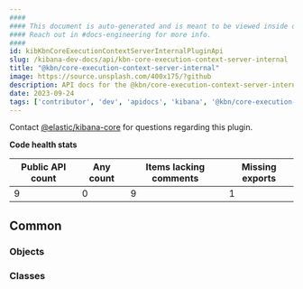```yaml
---
####
#### This document is auto-generated and is meant to be viewed inside our experimental, new docs system.
#### Reach out in #docs-engineering for more info.
####
id: kibKbnCoreExecutionContextServerInternalPluginApi
slug: /kibana-dev-docs/api/kbn-core-execution-context-server-internal
title: "@kbn/core-execution-context-server-internal"
image: https://source.unsplash.com/400x175/?github
description: API docs for the @kbn/core-execution-context-server-internal plugin
date: 2023-09-24
tags: ['contributor', 'dev', 'apidocs', 'kibana', '@kbn/core-execution-context-server-internal']
---
```




Contact [@elastic/kibana-core](https://github.com/orgs/elastic/teams/kibana-core) for questions regarding this plugin.

**Code health stats**

| Public API count  | Any count | Items lacking comments | Missing exports |
|-------------------|-----------|------------------------|-----------------|
| 9 | 0 | 9 | 1 |

## Common

### Objects
<DocDefinitionList data={kbnCoreExecutionContextServerInternalObj.common.objects}/>

### Classes
<DocDefinitionList data={kbnCoreExecutionContextServerInternalObj.common.classes}/>

